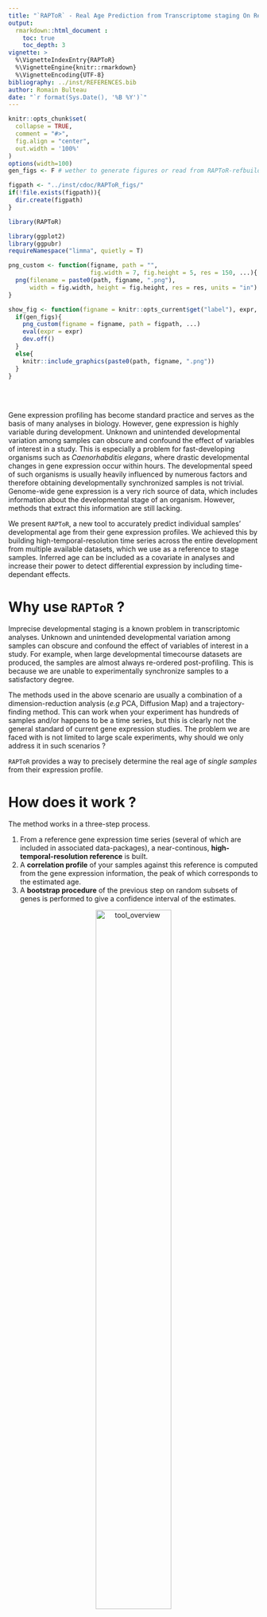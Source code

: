 ```yaml
---
title: "`RAPToR` - Real Age Prediction from Transcriptome staging On Reference"
output: 
  rmarkdown::html_document :
    toc: true
    toc_depth: 3
vignette: >
  %\VignetteIndexEntry{RAPToR}
  %\VignetteEngine{knitr::rmarkdown}
  %\VignetteEncoding{UTF-8}
bibliography: ../inst/REFERENCES.bib
author: Romain Bulteau
date: "`r format(Sys.Date(), '%B %Y')`"
---
```

  
```r
knitr::opts_chunk$set(
  collapse = TRUE,
  comment = "#>",
  fig.align = "center",
  out.width = '100%'
)
options(width=100)
gen_figs <- F # wether to generate figures or read from RAPToR-refbuilding_files/figs

figpath <- "../inst/cdoc/RAPToR_figs/"
if(!file.exists(figpath)){
  dir.create(figpath)
}

library(RAPToR)

library(ggplot2)
library(ggpubr)
requireNamespace("limma", quietly = T)
```

```r
png_custom <- function(figname, path = "", 
                       fig.width = 7, fig.height = 5, res = 150, ...){
  png(filename = paste0(path, figname, ".png"), 
      width = fig.width, height = fig.height, res = res, units = "in")
}

show_fig <- function(figname = knitr::opts_current$get("label"), expr, path = figpath, ...){
  if(gen_figs){
    png_custom(figname = figname, path = figpath, ...)
    eval(expr = expr)
    dev.off()
  }
  else{
    knitr::include_graphics(paste0(path, figname, ".png"))
  }
}

```

<br>
<br>

Gene expression profiling has become standard practice and serves as the basis of many analyses in biology. 
However, gene expression is highly variable during development. 
Unknown and unintended developmental variation among samples can
obscure and confound the effect of variables of interest in a study. 
This is especially a problem for fast-developing organisms such as *Caenorhabditis elegans*, where drastic developmental changes in gene expression occur within hours. 
The developmental speed of such organisms is usually heavily influenced by numerous factors and therefore obtaining developmentally synchronized samples is not trivial. 
Genome-wide gene expression is a very rich source of data, which includes information about the developmental stage of an organism. 
However, methods that extract this information are still lacking.

We present `RAPToR`, a new tool to accurately predict individual samples' developmental age from their gene expression profiles. 
We achieved this by building high-temporal-resolution time series across the entire development from multiple available datasets, which we use as a reference to stage samples. 
Inferred age can be included as a covariate in analyses and increase their power to detect differential expression by including time-dependant effects. 
<!-- We also show multiple examples of how development impacts gene expression studies in multiple organisms. -->

<!-- `RAPToR` was developped to mediate the issue of developmental differences between samples by estimating the true age of transcriptomic samples from their gene expression profiles.  -->
<!-- While this is a major problem in the field of *C. elegans*, this issue occurs in various models where many factors can impact development speed (*e.g* *Drosophila*).  -->



# Why use `RAPToR` ?

Imprecise developmental staging is a known problem in transcriptomic analyses.
Unknown and unintended developmental variation among samples can obscure and confound the effect of variables of interest in a study.
For example, when large developmental timecourse datasets are produced, the samples are almost always re-ordered post-profiling.
This is because we are unable to experimentally synchronize samples to a satisfactory degree.

The methods used in the above scenario are usually a combination of a dimension-reduction analysis (*e.g* PCA, Diffusion Map) and a trajectory-finding method.
This can work when your experiment has hundreds of samples and/or happens to be a time series, but this is clearly not the general standard of current gene expression studies. 
The problem we are faced with is not limited to large scale experiments, why should we only address it in such scenarios ? 

`RAPToR` provides a way to precisely determine the real age of *single samples* from their expression profile.



# How does it work ?

The method works in a three-step process. 

 1. From a reference gene expression time series (several of which are included in associated data-packages), a near-continous, **high-temporal-resolution reference** is built.
 1. A **correlation profile** of your samples against this reference is computed from the gene expression information, the peak of which corresponds to the estimated age.
 1. A **bootstrap procedure** of the previous step on random subsets of genes is performed to give a confidence interval of the estimates.

<center>
![tool_overview](../inst/cdoc/tool_overview.png){width=60%}
</center>

# What type of data can be used ?

The `RAPToR` package allows you to estimate the developmental age of samples from their transcriptome.
This means that any data providing information on gene expression on a large scale is appropriate : RNA-seq counts (preferably RPKM), MicroArray/Chips...
Note that the references provided in the data-packages are $log(X+1)$ of expression values, applying this transformation to your data may lead to better performance of the tool.  

<div class="alert alert-danger">
  <strong>Warning :</strong><br/>
**The data must not be gene-centered**, as this destroys the relationship between gene levels within a sample.
</div>



# General structure of the tool

The main package (`RAPToR`) holds all the necessary functions to stage samples and build references.

We've aimed to provide a way to predict the age of samples easily and,
since our method requires a reference to stage samples against, we've built several from available data in the literature.
For R package standards, these are large datasets so the references are stored in separate "data-packages". 
To give an example, `wormRef` holds the *C. elegans* references.

You can see the available references of a data-package with the `list_refs()` function. 
**Note that you must have the data-package installed for this**. 
[`wormRef` can be installed from this link.](https://github.com/LBMC/wormRef). 

```r
list_refs("wormRef")
```

The data-packages currently available are listed on the [README of the github repo](https://github.com/LBMC/RAPToR).
You can build your own reference data packages following a few rules given in the [vignette on reference building](RAPToR-refbuilding.html).


# Usage example

In this part, we'll be showcasing usage of the tool on two *C. elegans* time series datasets from the literature. 

 1. A time series of larval development in 4 different strains published by @aeschimann2017lin41, hereafter called `ds1`.
 1. A high-resolution time series of late larval development published by @hendriks2014extensive, hereafter called `ds2`

Both datasets are available on GEO 
(
[GSE80157](https://www.ncbi.nlm.nih.gov/geo/query/acc.cgi?acc=GSE80157), 
[GSE52861](https://www.ncbi.nlm.nih.gov/geo/query/acc.cgi?acc=GSE52861)
).



## Loading the data
```r
library(RAPToR)
```

As the code to create the `ds1` and `ds2` objects is quite lengthy and is not the object of this vignette, you can find it [at the end of the document](#load_ds1_ds2).




```r
load("../inst/extdata/ds1.RData")
load("../inst/extdata/ds2.RData")
```



Here is what our data looks like 
```r
ds1$g[1:5,1:4]
#>                let.7.n2853._18hr let.7.n2853._20hr let.7.n2853._22hr let.7.n2853._24hr
#> WBGene00000001         12.681443         11.267268         11.778583         11.581853
#> WBGene00000002          8.004784         11.242239          7.244600          5.837729
#> WBGene00000003          8.051166          6.108188          7.324310          8.981919
#> WBGene00000004         11.035511          9.075311          8.019064          8.234069
#> WBGene00000005          3.713297          7.289794          3.474924          1.972653

head(ds1$p, n = 5)
#>                        title geo_accession           organism_ch1       strain
#> GSM2113587 let.7.n2853._18hr    GSM2113587 Caenorhabditis elegans let-7(n2853)
#> GSM2113588 let.7.n2853._20hr    GSM2113588 Caenorhabditis elegans let-7(n2853)
#> GSM2113589 let.7.n2853._22hr    GSM2113589 Caenorhabditis elegans let-7(n2853)
#> GSM2113590 let.7.n2853._24hr    GSM2113590 Caenorhabditis elegans let-7(n2853)
#> GSM2113591 let.7.n2853._26hr    GSM2113591 Caenorhabditis elegans let-7(n2853)
#>            time in development:ch1 age
#> GSM2113587                18 hours  18
#> GSM2113588                20 hours  20
#> GSM2113589                22 hours  22
#> GSM2113590                24 hours  24
#> GSM2113591                26 hours  26
```

```r
ds2$g[1:5,1:5]
#>                contDevA_N2_21h contDevA_N2_22h contDevA_N2_23h contDevA_N2_24h contDevA_N2_25h
#> WBGene00000001       11.215486       10.561063        10.41683        9.703136       11.210885
#> WBGene00000002        5.954298        7.922576        11.32737       13.220574        9.781628
#> WBGene00000003       46.333242       29.539269        18.65796       12.425843       18.007778
#> WBGene00000004       13.939740       11.806423        10.60732       10.098591        9.553716
#> WBGene00000005        4.854516        7.360959        11.17349       13.243724       10.057926

head(ds2$p, n = 5)
#>                      title geo_accession time in development:ch1 age
#> GSM1277118 contDevA_N2_21h    GSM1277118                22 hours  22
#> GSM1277119 contDevA_N2_22h    GSM1277119                23 hours  23
#> GSM1277120 contDevA_N2_23h    GSM1277120                24 hours  24
#> GSM1277121 contDevA_N2_24h    GSM1277121                25 hours  25
#> GSM1277122 contDevA_N2_25h    GSM1277122                26 hours  26
```

We'll quantile-normalize and log the expression data.
```r
ds1$g <- limma::normalizeBetweenArrays(ds1$g, method = "quantile")
ds1$g <- log(ds1$g + 1)

ds2$g <- limma::normalizeBetweenArrays(ds2$g, method = "quantile")
ds2$g <- log(ds2$g + 1)
```



The only other transformation the data may need is to convert its probe IDs or gene IDs to match the reference series'. 
For example, all the references included in the `wormRef` data-package use WormBase Gene IDs (*e.g.* `WBGene00016153`).

To help with this conversion, gene ID reference tables are included in the data-packages with common gene IDs (built directly from the `biomaRt`).



## Choosing a reference dataset

`RAPToR` estimates the developmental age of samples based on correlation with reference time series datasets. 
This means you have to select the proper reference to run your samples against.
By looking at reference list like above, or using the `plot_refs()` function, you can determine which reference is appropriate for your samples. 
If we haven't built your favorite organism's references yet, you can take a look at [how to build your own reference](#building-your-own-references) for a quick-start guide or the [reference-building vignette](RAPToR-refbuilding.html) for a more in-depth explanation.

The chart below shows the reference datasets available in the `wormRef` data package, along with landmark developmental stages. 

```r
(plot_refs("wormRef"))
```



## Loading the reference

To bypass the limitations of available time series' reolution and provide precise estimates, `RAPToR` interpolates on the dynamics of gene expression of the reference series.
You can load a pre-built reference dataset with optimal parameters using the `prepare_refdata()` function.

For our example, the `Cel_larval` dataset would be appropriate since our samples are from mid-larval to early young adult in both datasets.
The `n.inter` parameter corresponds to the resolution of the interpolated reference. 
In the interest of lightening the computational load you can choose smaller values, but aim over the 500s for optimal results.


```r
r_larv <- prepare_refdata("Cel_larval", "wormRef", n.inter = 600)
```

Note that age estimates will be given in the time unit and scale of the chosen reference (here, hours post-hatching at 20$^\circ$C)


## Performing a simple age estimate

All we need to do now is run the `ae()` function.

```r
set.seed(10)
```


```r
ae_ds1 <- ae(samp = ds1$g,                         # input gene expression matrix
             refdata = r_larv$interpGE,            # reference gene expression matrix
             ref.time_series = r_larv$time.series) # reference time series
#> Bootstrap set size is 6239
#> Performing age estimation...
#> Bootstrapping...
#>  Building gene subsets...
#>  Computing correlations...
#>  Performing age estimation...
#> Computing summary statistics...
#> Warning in ae(samp = ds1$g, refdata = r_larv$interpGE, ref.time_series = r_larv$time.series): Some estimates come near the edges of the reference.
#> If possible, stage those on a different reference for confirmation.
#>                 nb.genes
#> refdata            18718
#> samp               19595
#> intersect.genes    18718
```

```r
ae_ds2 <- ae(samp = ds2$g,                         # input gene expression matrix
             refdata = r_larv$interpGE,            # reference gene expression matrix
             ref.time_series = r_larv$time.series) # reference time series
#> Bootstrap set size is 6239
#> Performing age estimation...
#> Bootstrapping...
#>  Building gene subsets...
#>  Computing correlations...
#>  Performing age estimation...
#> Computing summary statistics...
#> Warning in ae(samp = ds2$g, refdata = r_larv$interpGE, ref.time_series = r_larv$time.series): Some estimates come near the edges of the reference.
#> If possible, stage those on a different reference for confirmation.
#>                 nb.genes
#> refdata            18718
#> samp               19595
#> intersect.genes    18718
```

Let's look at the results.


```r
plot(ae_ds1, groups = ds1$p$strain, show.boot_estimates = T)
```

```r
show_fig(expr = {
  plot(ae_ds1, groups = ds1$p$strain, show.boot_estimates = T)
}, fig.width=12, fig.height=7)
```


```r
plot(ae_ds2, show.boot_estimates = T)
```
```r
show_fig(expr = {
  plot(ae_ds2, show.boot_estimates = T)
}, fig.width=12, fig.height=4)
```


Since the staged samples were all grown at 25$^\circ$C, and the reference time is on 20$^\circ$C development, 
we can observe the well-known growth speed difference of 1.5 between *C. elegans* worms grown at these temperatures by fitting a simple linear model.


```r
lm_ds1 <- lm(ae_ds1$age.estimates[,1] ~ ds1$p$age)
summary(lm_ds1)
#> 
#> Call:
#> lm(formula = ae_ds1$age.estimates[, 1] ~ ds1$p$age)
#> 
#> Residuals:
#>      Min       1Q   Median       3Q      Max 
#> -2.01733 -0.77423  0.03879  0.57014  2.04296 
#> 
#> Coefficients:
#>             Estimate Std. Error t value Pr(>|t|)    
#> (Intercept) -4.17218    0.70058  -5.955 5.01e-07 ***
#> ds1$p$age    1.50745    0.02462  61.223  < 2e-16 ***
#> ---
#> Signif. codes:  0 '***' 0.001 '**' 0.01 '*' 0.05 '.' 0.1 ' ' 1
#> 
#> Residual standard error: 1.002 on 41 degrees of freedom
#> Multiple R-squared:  0.9892, Adjusted R-squared:  0.9889 
#> F-statistic:  3748 on 1 and 41 DF,  p-value: < 2.2e-16

lm_ds2 <- lm(ae_ds2$age.estimates[,1] ~ ds2$p$age)
summary(lm_ds2)
#> 
#> Call:
#> lm(formula = ae_ds2$age.estimates[, 1] ~ ds2$p$age)
#> 
#> Residuals:
#>     Min      1Q  Median      3Q     Max 
#> -0.7945 -0.2882 -0.1206  0.1447  0.8391 
#> 
#> Coefficients:
#>             Estimate Std. Error t value Pr(>|t|)    
#> (Intercept) -2.76603    0.76488  -3.616  0.00281 ** 
#> ds2$p$age    1.55868    0.02562  60.845  < 2e-16 ***
#> ---
#> Signif. codes:  0 '***' 0.001 '**' 0.01 '*' 0.05 '.' 0.1 ' ' 1
#> 
#> Residual standard error: 0.4724 on 14 degrees of freedom
#> Multiple R-squared:  0.9962, Adjusted R-squared:  0.996 
#> F-statistic:  3702 on 1 and 14 DF,  p-value: < 2.2e-16
```

```r
show_fig(expr = {

  par(mfrow = c(1,2))
  plot(ae_ds1$age.estimates[,1]~ds1$p$age, 
       xlab = "Chronological age (25C)", ylab = "Estimated age (20C)", 
       main = "Chronological vs Estimated ages for ds1", lwd = 2, col = factor(ds1$p$strain))
  invisible(sapply(levels(factor(ds1$p$strain)), function(l){
    s <- ds1$p$strain == l
    points(ae_ds1$age.estimates[s,1]~ds1$p$age[s], type = 'l', 
           lty = 2, col = which(l==levels(factor(ds1$p$strain))))
  }))
  
  abline(lm_ds1, lwd=2, col=2)
  legend("bottomright", legend = c("let-7", "lin-41", "let-7/lin-41", "N2", "lm_ds1"), 
         lwd=3, col=c(1:4, 2), bty='n', pch = c(1,1,1,1,NA), lty = c(rep(NA, 4), 1))
  
  plot(ae_ds2$age.estimates[,1]~ds2$p$age, 
       xlab = "Chronological age (25C)", ylab = "Estimated age (20C)", 
       main = "Chronological vs Estimated ages for ds2", lwd = 2)
  points(ae_ds2$age.estimates[,1]~ds2$p$age, type = 'l', lty = 2)
  abline(lm_ds2, lwd=2, col=2)
  
  legend("bottomright", legend = "lm_ds2", lwd=3, col=2, bty='n')
}, fig.height=6, fig.width=12)
```


## Understanding the output
The output of `ae()` is an `ae` object including various elements such as the age estimate and a confidence interval obtained through booststrapping (age estimate on random gene subsets).

<br>
General information can be accessed via the `summary()` function.
```r
summary(ae_ds2)
#> 
#> Span of samples : 23.339
#> Range of samples :  [ 31.701 , 55.04 ]
#> -----------------------------------------------------------
#>                 age.estimate     lb     ub
#> contDevA_N2_21h       31.701 31.587 31.815
#> contDevA_N2_22h       33.079 33.033 33.125
#> contDevA_N2_23h       34.273 34.227 34.319
#> contDevA_N2_24h       35.927 35.881 35.973
#> contDevA_N2_25h       37.673 37.491 37.855
#> contDevA_N2_26h       39.143 39.097 39.189
#> contDevA_N2_27h       41.716 41.534 41.898
#> contDevA_N2_28h       43.186 43.072 43.300
#> contDevA_N2_29h       44.105 43.923 44.287
#> contDevA_N2_30h       45.300 45.117 45.482
#> contDevA_N2_31h       46.770 46.588 46.952
#> contDevA_N2_32h       48.516 48.333 48.698
#> contDevA_N2_33h       49.435 49.252 49.617
#> contDevA_N2_34h       51.456 51.274 51.638
#> contDevA_N2_35h       54.121 54.075 54.167
#> contDevA_N2_36h       55.040 54.994 55.085
#> -----------------------------------------------------------
```



<br>
If you want to get the estimates and their confidence intervals, they are accessible through `$age.estimates`.
```r
head(ae_ds2$age.estimates)
#>                 age.estimate       lb       ub cor.score
#> contDevA_N2_21h     31.70057 31.58651 31.81462 0.9296414
#> contDevA_N2_22h     33.07885 33.03291 33.12479 0.9297492
#> contDevA_N2_23h     34.27337 34.22742 34.31931 0.9331700
#> contDevA_N2_24h     35.92731 35.88137 35.97325 0.9312395
#> contDevA_N2_25h     37.67314 37.49096 37.85531 0.9315294
#> contDevA_N2_26h     39.14331 39.09736 39.18925 0.9345927
```

The table holds the following :

 - `age.estimate`, the global estimate for the sample (whole gene set).
 - `lb`, `ub`, the lower and upper bounds of the bootstrapped age estimates' confidence interval (Median Absolute Deviation).
 - `cor.score`, the correlation score of the global estimate.


## Plotting

Estimates and confidence intervals can be displayed in the form of a dotchart with the default `plot()` function (as we did above).

The `ae` object also holds the correlation scores of the samples against the entire reference series and their confidence intervals accross the bootstrap. 
You can also plot these correlation profiles with `plot_cor.ae()`

```r
par(mfrow=c(2,2))
plot_cor.ae(ae_ds2, subset = c(1,4,9,12))
```
```r
show_fig(expr = {
  par(mfrow=c(2,2))
  plot_cor.ae(ae_ds2, subset = c(1,4,9,12))
}, fig.height=6, fig.width=12)
```
The confidence interval of the estimates is represented with the red bars and the bootstrap correlation scores' 95% interval along the reference series are shown (as the black dotted lines). 
The sample's estimate is also given below the interval.

<br>
<br>





# Building your own references

Note that [there is a vignette entirely dedicated to this process](RAPToR-refbuilding.html), so this section is just a broad overview.

Interpolating on time series data is the basis for building the high-temporal-resolution references we need for `RAPToR`.
When using our pre-built references this is done through calling the `prepare_refdata()` function, but what's going on behind the scenes uses the functions described below. 

To build your reference, you will require a time series of gene expression data on your favourite organism.
The `ds1` example dataset we loaded earlier will be used to illustrate the process.

## The gene expression interpolation model interface

Gene expression interpolation models (GEIM), are built with the `ge_im()` function.
This function takes as input 3 key arguments : 

 - `X` : the gene expression matrix of your time series (genes as rows, samples as columns)
 - `p` : a dataframe of pheno data, samples as rows. This should include the age/time variable and any other covariates you want to include in the model (*e.g* batch, strain)
 - `formula` : the model formula. This should be a standard R formula, using terms found in `p`. **It should start with `X ~`**.

For example, using the `ds1` dataset we could build the following model.
```r
m_ds1 <- ge_im(X = ds1$g, p = ds1$p, formula = "X ~ s(age, bs = 'cr') + strain", nc = 24)
```


## About the models
The strategy we put forward for predicting on such a large scale of output variables, is to interpolate in a dimensionally reduced space. 
We propose to do this on Principal Components or Independant Components ( [Independant Component Analysis](https://en.wikipedia.org/wiki/Independent_component_analysis) ).

Both PCA and ICA perform the same type of linear transformation on the data (they just maximize a different criteria). We get the following :

$$
X_{(m\times n)} = G_{(m\times c)}S^{T}_{(n\times c)}
$$
with $X$, the matrix of $m$ genes by $n$ samples, $G$ the gene loadings ($m$ genes by $c$ components) and $S^T$ the sample loadings ($n$ samples by $c$ components). 
$S$ is what's usually looked at when performing a PCA (or ICA) on gene expression data, to look at the samples in the component space. 

@alter2000singular previously demonstrated that singular value decomposition of gene expression data can be taken as "eigengenes", giving a global picture of the dynamics of gene expression. 
We essentially use the same property for a GEIM.
We build a model on the columns of $S^T$ (eigengenes), predict in the component space, and reconstruct the gene expression data by a matrix product with the gene loadings. 

We've implemented 2 model types : Generalized Additive Models (GAMs, the default) and Generalized Linear Models (GLMs). 
GAMs rely on the `gam()` function of the [`mgcv`](https://cran.r-project.org/web/packages/mgcv/index.html) package, and GLMs on the `glm()` function of the `stats` core package. 
The specified model formula can make use of all the tools one can use with `gam()` or `glm()`, most notably the variety of polynomial or smoothing splines implemented through the `s()` function for GAMs.


Note that a single model formula is specified and applied to all the components, but the models are fitted independantly on the components.


## Finding the appropriate model and parameters
### Model type
The default GEIM is fitted using GAMs on PCA components, this is a robust choice when applying a smoothing spline to the data.
PCA and ICA interpolation yield near-identical results in most scenarios.

### Parameter estimation

The number of components to use for the interpolation is by default set to the number of samples.
However, we recommend to set a cutoff on explained variance of PCA components to select it. 
For example, on the `ds1` dataset, we set the threshold at $99.9\%$ :

```r
pca_ds1 <- stats::prcomp(ds1$g, rank = 25)
nc <- sum(summary(pca_ds1)$importance[3,] < .999) + 1
nc
#> [1] 24v
```


Choosing from different splines (and/or parameters) can be done with cross-validation (CV) through the use of the `ge_imCV()` function. 
The function inputs the `X`, `p` and a `formula_list` to test. 
Other parameters on the CV itself can also be given (*e.g.* training set size).


Below is an example of usage to choose between 4 available smooth terms on the `ds1` GEIM.
```r
set.seed(10)
```

```r
smooth_methods <- c("tp", "ts", "cr", "ps")
flist <- as.list(paste0("X ~ s(age, bs = \'", smooth_methods, "\') + strain"))
flist
#> [[1]]
#> [1] "X ~ s(age, bs = 'tp') + strain"
#> 
#> [[2]]
#> [1] "X ~ s(age, bs = 'ts') + strain"
#> 
#> [[3]]
#> [1] "X ~ s(age, bs = 'cr') + strain"
#> 
#> [[4]]
#> [1] "X ~ s(age, bs = 'ps') + strain"

cv_ds1 <- ge_imCV(X = scale(ds1$g), p = ds1$p, formula_list = flist,
                  cv.n = 20, nc = nc, nb.cores = 3)
#> CV on 4 models. cv.n = 20 | cv.s = 0.8
#> 
#> ...Building training sets
#> ...Setting up cluster
#> ...Running CV
#> ...Cleanup and formatting
```

```r
plot(cv_ds1, names = paste0("bs = ", smooth_methods), outline = F,
     swarmargs = list(cex = .8))
```
```r
show_fig(expr = {
  plot(cv_ds1, names = paste0("bs = ", smooth_methods), outline = F,
       swarmargs = list(cex = .8))
  
}, fig.width=12, fig.height=8)
```

`ge_imCV()` computes various indices of model performance :
the average Correlation Coefficient (`aCC`), the average Relative Error (`aRE`), Mean Squared Error (`MSE`) and average Root MSE (`aRMSE`). 
These indices all compare model predictions and the true data. 
The `ge_imCV()` function computes them on the validation set (CV Error) *and* on the training set (Model PerFormance).

From the plots above, the cubic regression spline (`cr`) seems to be the best-performing choice. 


## Predicting from the model

The `geim` object returned by `ge_im()` has its predict method which can be used like for any model.
You can also specify if you want the predictions as components or as the full gene expression matrix.

On our `ds1` example :
```r
# setup new data
n.inter <- 100
ndat <- data.frame(age = seq(min(ds1$p$age), max(ds1$p$age),  l = n.inter), 
                   strain = rep("N2", n.inter))

# predict
pred_ds1_comp <- predict(m_ds1, ndat, as.c = TRUE)
pred_ds1_ge <- predict(m_ds1, ndat)
```


## Checking/Validating the interpolation

We have built our model, now we can have a look at the interpolation results.
To do this, one can do two things : 

 - Check the model predictions against components (plots)
 - Stage the samples on their own interpolated data, or better (if possible) stage another time series on your reference for external validation.

We can do both with our example, the `ds2` dataset can be used for external validation.

```r
show_fig(expr = {
  
  par(mfrow = c(2,4))
  invisible(sapply(seq_len(8), function(i){
    plot(ds1$p$age, pca_ds1$rotation[,i], lwd = 2, col = ds1$p$strain,
         xlab = "age", ylab = "PC", main = paste0("PC", i))
    sapply(seq_along(levels(ds1$p$strain)), function(l){
      s <- which(ds1$p$strain == levels(ds1$p$strain)[l])
      points(ds1$p$age[s], pca_ds1$rotation[s,i], col = l, 
             type = 'l', lty = 2)
    })
    points(ndat$age, pred_ds1_comp[, i], col = "royalblue", type = 'l', lwd = 2)
    if(i == 1)
      legend("topleft", bty = 'n', legend = c("let-7", "lin-41", "let-7/lin-41", "N2", "pred"),
             pch = c(rep(1, 4), NA), lty = c(rep(NA, 4), 1), col = c(1:4, "royalblue"), lwd = 3)
  }))
}, fig.width=12, fig.height=6)
```

```r
# make a 'reference object' 
r_ds1 <- list(interpGE = pred_ds1_ge, time.series = ndat$age)

ae_test_ds1 <- ae(ds1$g, r_ds1$interpGE, r_ds1$time.series)
ae_test_ds2 <- ae(ds2$g, r_ds1$interpGE, r_ds1$time.series)
```

```r
# make a 'reference object' 
r_ds1 <- list(interpGE = pred_ds1_ge, time.series = ndat$age)

ae_test_ds1 <- ae(ds1$g, r_ds1$interpGE, r_ds1$time.series, bootstrap.n = 1)
ae_test_ds2 <- ae(ds2$g, r_ds1$interpGE, r_ds1$time.series, bootstrap.n = 1)
```


```r
show_fig(expr = {
  par(mfrow = c(1,2))
  rg <- range(c(ae_test_ds1$age.estimates[,1], ds1$p$age))
  plot(ae_test_ds1$age.estimates[,1]~ds1$p$age, 
       xlab = "Chronological age", ylab = "Estimated age (ds1)", 
       xlim = rg, ylim = rg,
       main = "Chron. vs Estimated ages for ds1 (on ds1 reference)", lwd = 2, col = factor(ds1$p$strain))
  invisible(sapply(levels(factor(ds1$p$strain)), function(l){
    s <- ds1$p$strain == l
    points(ae_test_ds1$age.estimates[s,1]~ds1$p$age[s], type = 'l', 
           lty = 2, col = which(l==levels(factor(ds1$p$strain))))
  }))
  
  abline(a = 0, b = 1, lty = 3, lwd = 2)
  legend("bottomright", legend = c("let-7", "lin-41", "let-7/lin-41", "N2", "x = y"), 
         lwd=3, col=c(1:4, 1), bty='n', pch = c(1,1,1,1,NA), lty = c(rep(NA, 4), 3))
  
  rg <- range(c(ae_test_ds2$age.estimates[,1], ds2$p$age))
  plot(ae_test_ds2$age.estimates[,1]~ds2$p$age, 
       xlab = "Chronological age", ylab = "Estimated age (ds1)", 
       xlim = rg, ylim = rg,
       main = "Chron. vs Estimated ages for ds2 (on ds1 reference)", lwd = 2)
  points(ae_test_ds2$age.estimates[,1] ~ ds2$p$age, type = 'l', lty = 2)
  abline(a = 0, b = 1, lty = 3, lwd = 2)
  
  legend("bottomright", legend = "x = y", lwd=3, col=1, lty = 3, bty='n')
}, fig.height=6, fig.width=12)
```


<!-- # Advanced usage -->

<!-- ## If the bootstrap estimates 'jump around' -->

<!-- In some cases, two different developmental time points of the reference can both be very closely correlated with a sample. -->
<!-- This has the consequence that, with some random gene subsets, the bootstrap estimates will 'jump' between them and the confidence interval will be quite large. -->

<!-- This can be due to different problems : -->

<!--  - If the sample is bulk, there can be worms of an unexpected developmental stage contaminating it -->
<!--  - The overlapping gene set between the sample and the reference may be missing key gene groups necessary to distinguish between larval states ; unlikely, unless  -->
<!--  - The overlapping gene set is very small (less than a few thousand), which necessarily means that -->
<!--  - The boostrap gene subset size is too small -->
<!--  - Random gene subset selection can also in rare cases make the difference between larval stages ambiguous -->

<!-- We can simulate the "small bootstrap set size" by messing with the `bootstrap.set_size` parameter. -->
<!-- ```{r boot_jump, cache=quick_build} -->
<!-- set.seed(5) # for reproducible results (get the same random gene subsets each time) -->

<!-- ae_hend_boot <- estimate.worm_age(samp = geno.hendriks[, 4:6], # select a few samples  -->
<!--                                   refdata = ref$interpol.gene_expr, -->
<!--                                   ref.time_series = ref$time.series, -->
<!--                                   bootstrap.set_size = 300, # make the bt subset size very small -->
<!--                                   bootstrap.n = 50) # do more bt steps to be sure to get the issue -->
<!-- ``` -->

<!-- <!-- The samples with this problem are detected through the `IC.imbalance` criterion mentioned above (when >5), and marked in the summary by an asterisk. --> 
<!-- <!-- ```{r sum_hen_boot} --> 
<!-- <!-- summary(ae_hend_boot) --> 
<!-- <!-- ``` --> 
<!-- We can show the bootstrap estimates as swarms on the `ae` plot, allowing us to see their distribution along the reference time. -->
<!-- ```{r pl_hen_boot, fig.height=3, fig.width=8} -->
<!-- plot(ae_hend_boot, show.boot_estimates = TRUE, col.b = 'firebrick', xlim=c(20,40)) -->
<!-- ``` -->

<!-- You'll notice that most of our bootstrap estimates are still around the global estimate, and that a few have gone astray 10 hours back (*ie* on the previous molt/larval state, in our case). -->
<!-- If you see this, increasing the bootstrap gene subset size should solve the issue (default is $n/3$, with $n$ the number of overlapping genes between sample and reference). -->





<br>

<!-- If you notice the bootstrap estimates are spread half and half, even with a large number of bootstrap steps (>=100), you may want to consider using a prior for these particular samples.  -->
<!-- Be warned that using priors has a significant impact on the estimate. -->
<!-- Also, in this scenario, it is possible your data may be a mix of two distinct larval states. -->



# Using a prior

In some cases, it may be appropriate to use a prior, helping with the estimate.
In the `ae()` function, priors work by giving the parameters for gaussian distributions (for each sample). The correlation peaks are then ranked according to the prior's density at their respective time.
The correlation profile is unaffected by the prior, only the choice of the correlation peak is.

**This implies that with a prior which is completely off, the estimate may also be wrong ; use with care.**

The priors are given *in the reference series' time scale*, so beware of growth speed difference with temperature or different time origins (fertilization, egg-laying, hatching...). 
For example, the `ds2` *C. elegans* data we used previously is grown at 25$^\circ$C, in contrast with the references' time for 20$^\circ$C development. 

Due to these possible differences and the bias introduced by the prior, we recommend to carefully plan its use. 
Performing a first run without priors will give a general idea of the difference between the chronological and developmental age of your samples.

Once the priors are determined, you will need to set the standard deviation of the gaussian centered on the sample with the `prior.params` argument. 
This parameter will also indirectly change the weight of the prior over the correlation score for estimate selection.

On our `ds2` example, we can use ajusted known chronological ages for 20$^\circ$C.
```r
priors <- ds2$p$age * 1.6 - 5 # rough approximation based on our previous lm

ae_ds2_prior <- ae(samp = ds2$g,
                   refdata = r_larv$interpGE,
                   ref.time_series = r_larv$time.series,
                   prior = priors,
                   prior.params = 10)
#>                 nb.genes
#> refdata            18718
#> samp               19595
#> intersect.genes    18718
#> Bootstrap set size is 6239
#> Performing age estimation...
#> Bootstrapping...
#>  Building gene subsets...
#>  Computing correlations...
#>  Performing age estimation...
#> Computing summary statistics...
#> Warning in ae(samp = ds2$g, refdata = r_larv$interpGE, ref.time_series = r_larv$time.series, : Some estimates come near the edges of the reference.
#> If possible, stage those on a different reference for confirmation.
```


```r
plot(ae_ds2_prior, main="Age estimates with priors on ds2", show.boot_estimates = T,
     show.prior = T, col.p = 'red', l.pos = 'bottomright')

all(ae_ds2_prior$age.estimates[,1]==ae_ds2$age.estimates[,1])
```
```r
show_fig(expr = {
  
  plot(ae_ds2_prior, main="Age estimates with priors on ds2", show.boot_estimates = T,
       show.prior = T, col.p = 'red', l.pos = 'bottomright')
  
  all(ae_ds2_prior$age.estimates[,1]==ae_ds2$age.estimates[,1])
}, fig.height=5, fig.width=9)
```



As you can see, here the estimates are the same as without the prior. 


<a name="load_ds1_ds2"></a>

# Loading `ds1` and `ds2`


```r
requireNamespace("wormRef", quietly = T)
requireNamespace("utils", quietly = T)
requireNamespace("Biobase", quietly = T)
requireNamespace("GEOquery", quietly = T)
```

```r
raw2rpkm <- function(X, gene.length, id.col = 1, l.col='length'){
  # Compute RPKM from raw counts
  if(!all(rownames(X)%in%gene.length[, id.col])){
    stop("Some genes are missing length info !")
  }
  res <- sapply(colnames(X), function(samp){
    pm <- sum(X[,samp])/1e6
    rpkm <- (X[,samp]/pm)/(gene.length[match(rownames(X), gene.length[, id.col]), l.col]/1000)
  })
  rownames(res) <- rownames(X)
  return(res)
}
```

```r
geo_ds1 <- "GSE80157"

g_url_ds1 <- GEOquery::getGEOSuppFiles(geo_ds1, makeDirectory = FALSE, fetch_files = FALSE)
g_file_ds1 <- "../inst/extdata/ds1.txt.gz"
utils::download.file(url = as.character(g_url_ds1$url[2]), destfile = g_file_ds1)

X_ds1 <- read.table(gzfile(g_file_ds1), h=T, sep = '\t', stringsAsFactors = F, row.names = 1)

# convert to rpkm & wb_id
X_ds1 <- RAPToR::format_ids(X_ds1, wormRef::Cel_genes, from = "wb_id", to = "wb_id")
X_ds1 <- raw2rpkm(X = X_ds1, gene.length = wormRef::Cel_genes, id.col = "wb_id", l.col = "transcript_length")





# pheno data
P_ds1 <- Biobase::pData(GEOquery::getGEO(geo_ds1, getGPL = F)[[1]])
P_ds1[,10:34] <- NULL
P_ds1[, 3:8] <- NULL

colnames(P_ds1)[4] <- "strain"
P_ds1$strain <- factor(P_ds1$strain)
P_ds1$title <- gsub('[-\\(\\);]', '.', P_ds1$title)

colnames(X_ds1) <- gsub('RNASeq_riboM_', '', colnames(X_ds1), fixed = T)
P_ds1$title <- gsub('RNASeq_riboM_', '', P_ds1$title, fixed = T)

# get age 
P_ds1$age <- as.numeric(sub('(\\d+)\\shours', '\\1', P_ds1$`time in development:ch1`))


X_ds1 <- X_ds1[, P_ds1$title]

ds1 <- list(g = X_ds1, p = P_ds1)
save(ds1, file = "../inst/extdata/ds1.RData", compress = "xz")

# cleanup
file.remove(g_file_ds1)
rm(geo_ds1, g_url_ds1, g_file_ds1, X_ds1, P_ds1)
```

```r
geo_ds2 <- "GSE52861"

g_url_ds2 <- GEOquery::getGEOSuppFiles(geo_ds2, makeDirectory = FALSE, fetch_files = FALSE)
g_file_ds2 <- "../inst/extdata/ds2.txt.gz"
utils::download.file(url = as.character(g_url_ds2$url[2]), destfile = g_file_ds2)

X_ds2 <- read.table(gzfile(g_file_ds2), h=T, sep = '\t', stringsAsFactors = F, row.names = 1)

# convert to rpkm & wb_id
X_ds2 <- RAPToR::format_ids(X_ds2, wormRef::Cel_genes, from = "wb_id", to = "wb_id")
X_ds2 <- raw2rpkm(X = X_ds2, gene.length = wormRef::Cel_genes, id.col = "wb_id", l.col = "transcript_length")


# pheno data
P_ds2 <- Biobase::pData(GEOquery::getGEO(geo_ds2, getGPL = F)[[1]])

# filter relevant fields/samples
P_ds2 <- P_ds2[(P_ds2$`strain:ch1` == 'N2') & (P_ds2$`growth protocol:ch1` == 'Continuous'), ]
P_ds2 <- P_ds2[, c("title", "geo_accession", "time in development:ch1")]

# get age 
P_ds2$age <- as.numeric(sub('(\\d+)\\shours', '\\1', P_ds2$`time in development:ch1`))


# formatting
P_ds2$title <- gsub('RNASeq_polyA_', '', 
                  gsub('hr', 'h', 
                       gsub('-', '.', fixed = T, as.character(P_ds2$title))))
colnames(X_ds2) <- gsub('RNASeq_polyA_','', colnames(X_ds2))
X_ds2 <- X_ds2[, P_ds2$title]

ds2 <- list(g = X_ds2, p = P_ds2)
save(ds2, file = "../inst/extdata/ds2.RData", compress = "xz")

# cleanup
file.remove(g_file_ds2)
rm(geo_ds2, g_url_ds2, g_file_ds2, X_ds2, P_ds2)
```


<hr>

# References
